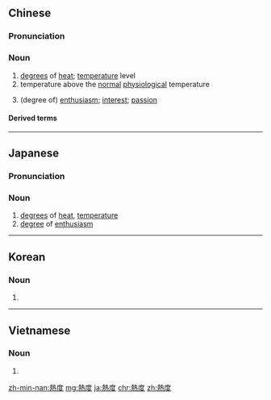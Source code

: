 {{also|热度}}
==Chinese==
{{zh-forms|s=热度}}

===Pronunciation===
{{zh-pron
|m=rèdù,tl=y
|c=jit6 dou6
|mn=qz,tp,xm:lia̍t-tō͘/kh,zz:jia̍t-tō͘
|cat=n
}}

===Noun===
{{zh-noun}}

# [[degree]]s of [[heat]]; [[temperature]] level
# temperature above the [[normal]] [[physiological]] temperature
# {{lb|zh|figurative}} (degree of) [[enthusiasm]]; [[interest]]; [[passion]]

====Derived terms====
{{zh-der|三分鐘熱度}}

----

==Japanese==
{{ja-kanjitab|ねつ|ど|yomi=o}}

===Pronunciation===
{{ja-pron|ねつど|y=o|acc=1|acc2=2}}

===Noun===
{{ja-noun|ねつど}}

# [[degree]]s of [[heat]], [[temperature]]
# [[degree]] of [[enthusiasm]]

----

==Korean==
{{ko-hanjatab}}

===Noun===
{{ko-noun|hangeul=열도}}

# {{hanja form of|열도|[[heat]], [[temperature]]; [[enthusiasm]]}}

----

==Vietnamese==
{{vi-hantutab}}

===Noun===
{{vi-hantu}}

# {{han tu form of|nhiệt độ|[[temperature]]}}

[[zh-min-nan:熱度]]
[[mg:熱度]]
[[ja:熱度]]
[[chr:熱度]]
[[zh:熱度]]